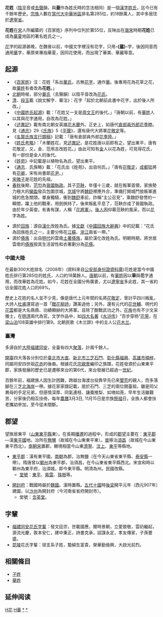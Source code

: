 {{姓氏
|姓氏=花
|拼音=Huā
|中国大陆=Hua
|台湾=Hua
|香港=Fa
|澳门=Fa
|新加坡=Huay
|马来西亚=Huah/Huay/Faa/Fah/Fha
|越南=Hoa
|韩国=화
|反切=
|同音字=
|堂号=
|郡望=[[东平郡|东平郡]]
}}
'''花姓'''（[[陰平|陰平]]音或[[去聲|去聲]]韻，與'''[[華姓|華]]'''作為姓氏時的念法相同）是一個[[漢字姓氏|漢字姓氏]]，迄今已有千餘年歷史。[[宗族|宗族]]人數在[[當代|當代]][[大中華地區|大中華地區]]排名第285位，約18餘萬人，其中多居住於[[遼寧省|遼寧省]]。

'''花姓'''在[[宋|宋]]人所編纂的《百家姓》序列中位列於第55位，反映出在[[唐宋|唐宋]]時期'''花姓'''已成為[[華夏|華夏]]地區的著名姓氏之一。

[[花|花]]字的起源甚晚，在魏晉以前，中國文字裡沒有花字，只用'''-{[[蘤|蘤]]}-'''字，後因同音而通用[[華|華]]字，華原來專指華夏，因同花使用，而出現了華美、華麗等意。{{fact|date=2020-06-03}}

==起源==
*《[[百家姓|百家姓]]》注：花姓「系出[[華氏|華氏]]，古無[[花字|花字]]，通作[[華|華]]。後專用花為花草之花，故[[華姓|華姓]]有者改為'''花姓'''。」
*[[北朝|北朝]]時候，部分[[華氏|華氏]]（去聲韻）以陰平音改為[[花氏|花氏]]。
*[[清|清]]．[[段玉|段玉]]載《說文解字．華注》：花字「起於北朝前此書中花字，出於後人所改。」
*《[[中國姓氏起源|中國姓氏起源]]》載：「花姓又一支是[[周文王|周文王]]的後代。」「唐朝以前，有[[華姓|華姓]]人以其與花字通用，自改為花姓。」
*《[[述異記|述異記]]》載有南北朝女英雄[[花木蘭|花木蘭]]外。正史上，如唐代[[倉部|倉部]][[員外郎|員外郎]][[花季睦|花季睦]]。見《[[通志|通志]]》29《[[氏族|氏族]]》5《[[平聲|平聲]]》，還有唐代大將軍[[花敬定|花敬定]]等。
*《[[名賢氏族言行類稿|名賢氏族言行類稿]]》記載：「唐有倉部員外郎[[花季陸|花季陸]]。」
*《[[姓氏考略|姓氏考略]]》：「木蘭姓花，見[[述異記|述異記]]，是花姓唐以前即有之，望出東平，唐有花敬定，又，金、范用吉改姓花。」由此可知有[[金|金]]人以花為姓，可見得花氏，有一部份是金人的後代。
*《[[姓苑|姓苑]]》中記載是以植物名為氏，望出東平。
*《[[通志|通志]]．氏族略》載：「花氏出《姓苑》，出自何氏。」「唐有[[花敬定|花敬定]]，[[成都|成都]]猛將有[[花卿|花卿]]，宋有尚書郞[[花尹|花尹]]。」
*[[宋|宋]][[微子|微子]]是花姓的先祖。
*[[春秋时期|春秋]]後期，[[范匄|范匄]]為[[晉國|晉國]][[執政|執政]]。其子[[范鞅|范鞅]]，年僅十三歲，就在叛軍首領，家族勢力極大的[[欒盈|欒盈]]發兵包圍京城，[[首都|京城]]守將[[魏舒|魏舒]]裡應外合，準備打開城門放叛軍進城的危急關頭，單身獨騎，衝到[[魏舒|魏舒]]車前，詐稱“主公召見”，乘魏舒發愣的一瞬間，躍上他的戰車，用劍挾持了。後來叛亂平息了，范鞅亦成了晉國執政。由於年少英俊，有勇有謀，人稱「[[花將軍|花將軍]]」。[[後人|後人]]因仰慕范鞅的風采，而以[[花|花]]字為姓。

*源於[[回族|回族]]：源自[[漢化|漢化]]改姓為氏。據[[文獻|文獻]]《[[中國回族大辭典|中國回族大辭典]]》中的記載：“花氏為回族姓氏之一，主要分佈在[[江蘇|江蘇]]、[[浙江|浙江]]兩省一帶。”
*源於[[傣族|傣族]]：出自[[明代|明代]]的雲南[[土著|土著]][[傣族|傣族]]，屬於漢化改姓為氏。明朝時期，將世居雲南的[[傣族|傣族]]按其生活習性和衣著劃分為[[花傣|花傣]]。

===中國大陸===
在最新300大姓排名（2008年）(資料來自[[公安部|公安部]][[身份證|身份證]][[資料庫|資料庫]])花姓是當今中國姓氏排行第285位的姓氏，人口約18萬餘人。[[唐朝|唐朝]]以前，有[[華姓|華姓]]因以'''華'''與'''花'''字通用，而改華姓為花姓。如今，花姓在全國分佈廣袤，尤以[[遼寧省|遼寧省]]多此姓，其一省約佔全國花姓人口的69%。

歷史上花姓的名人並不少見，像是唐代上元年間的名將[[花敬定|花敬定]]，曾討平四川叛亂，大詩人[[杜甫|杜甫]]還寫過一首「[[贈花柳詩|贈花柳詩]]」讚美過他；另外，還有元代的[[花世輔|花世輔]]、明代的[[花雲|花雲]]都是大名鼎鼎、功績顯赫的大將軍。且除了酣戰武功之外，[[花族|花族]]也有不少文采雅士，在[[明清|明清]]兩代為官。文学作品中，如[[四大名著|四大名著]]《[[水浒传|水浒传]]》“百步穿杨”[[花荣|花荣]]，在[[梁山泊|梁山泊]]108英雄中排行第9。北朝民歌《木兰辞》中的主人公[[花木兰|花木兰]]。

===臺灣===
多源自於[[大陸|大陸]][[福建|福建]][[同安|同安]]，全臺有四大[[聚落|聚落]]，計兩千餘人。

[[開臺|開臺]]四大落各分別位於[[臺北市|臺北市]][[大直|大直]]、[[新北市|新北市]][[三芝區|三芝]][[石門區|石門]]、[[彰化縣|彰化縣]][[福興鄉_(臺灣)|福興]]、[[高雄市|高雄市]][[楠梓區|楠梓]]，同屬同安四世祖[[花赤|花赤]]的後裔。根據花氏[[宗親會|宗親會]]編印之族譜，花姓發源於山東東平郡，家族發展的歷史已是遷移來台的第6代，來台發展已超過一[[世紀|世紀]]。

百餘年前，福建族人因生計困難，跨越台海渡台投靠早先已來[[墾荒|墾荒]]的親人，而多落腳在三芝[[北海岸|北海岸]]一帶。據花家家譜記載，居於石門、三芝的兩位開臺祖，雖是同父異母的手足兄弟，但感情深厚、同氣連枝、讓棗推梨、如塤如箎，早年生活雖艱苦，分家後仍相互扶倚，每年[[農曆|農曆]]3月3日, 11月15日是宗族[[祭祖|祭祖]]日，全族人都會扶老攜幼參加，至今從未間斷。

==郡望==
望族居東平（[[山東|山東]][[東平縣|東平縣]]東）。在長期[[播遷|播遷]]的過程中，形成的[[郡望|郡望]]主要在：[[東平郡|東平郡]]—漢[[東平國|東平國]]地。治所在[[無鹽|無鹽]]（故城在今山東東平東）。[[晉|晉]]移治[[須昌|須昌]]（故城在今山東東平西北）。[[南朝宋|南朝宋]]置郡，轄境相當今山東[[濟寧|濟寧]]、[[汶上|汶上]]、[[東平|東平]]等縣地。

* [[東平郡|東平郡]]：漢有東平國，[[南朝|南朝]]為郡，治無鹽（在今天山東省東平縣、[[泰安縣|泰安縣]]一帶）。隋唐曾以[[鄆州|鄆州]]為東平郡，治須昌，在今山東省東平縣西北。宋宣和時以鄆州為東平府，治須城，即今東平縣。明清為州。民國改縣。
**[[堂號|堂號]]：[[東平|東平]]、[[紫雲|紫雲]]、[[珠樹|珠樹]]等。

* [[開封府|開封府]]：戰國時屬於[[魏國|魏國]]。漢時置縣。[[五代十國|五代十國]]時[[後梁|後梁]]開平元年（西元907年）建國，以[[汴州|汴州]]為開封府（今河南省省府開封市）。
**堂號：[[含英堂|含英堂]]。

==字輩==
*[[福建|福建]][[同安|同安]][[花氏|花氏]][[字輩|字輩]]：發文廷宗，世載國應，爾時景朝，立愛致敬，雲礽繼起，源流光慶，敦本安仁，建中秉正，詩書克承，詔謀永定，孝友傳家，子孫豐盛。
*[[昆陵|昆陵]]花氏字輩：球支系子姓，蟄綿生富貴，榮華勤儉興，大啟光前烈。


==相關條目==
* [[子姓|子姓]]
* [[華姓|華姓]]

== 延伸阅读 ==
{{Wikisource further reading}}

[[Category:漢姓|H花]]
[[Category:漢姓|H華]]
[[Category:花姓|*]]
[[Category:華姓|*]]